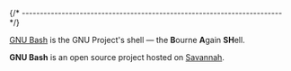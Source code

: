 
{/* ------------------------------------------------------------------------ */}

[GNU Bash](https://www.gnu.org/software/bash/) is the GNU Project's shell — the **B**ourne **A**gain **SH**ell.

**GNU Bash** is an open source project hosted on
[Savannah](https://savannah.gnu.org/projects/bash/).
